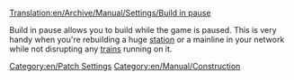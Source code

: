 [[Translation:en/Archive/Manual/Settings/Build in pause]]
[[Category:en/Patch Settings]]
[[Category:en/Manual/Construction]]

Build in pause allows you to build while the game is paused. This is very handy when you're rebuilding a huge [[en/Manual/Stations|station]] or a mainline in your network while not disrupting any [[en/Manual/Trains|trains]] running on it.